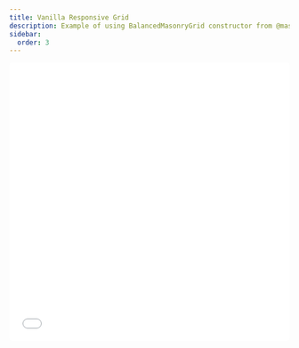 ```yaml
---
title: Vanilla Responsive Grid
description: Example of using BalancedMasonryGrid constructor from @masonry-grid/vanilla with CSS media queries
sidebar:
  order: 3
---
```



<Tabs syncKey='example-view'>
  <TabItem label='Simple Preview' icon='seti:default'>
    <iframe
      src='/vanilla-examples-frames/vanilla-media-query.html'
      style='width: 100%; height: 500px; border: 0; border-radius: 4px; overflow: hidden;'
      title='Masonry Grid - Vanilla Media Query Example'
      allow='accelerometer; ambient-light-sensor; camera; encrypted-media; geolocation; gyroscope; hid; microphone; midi; payment; usb; vr; xr-spatial-tracking'
      sandbox='allow-forms allow-modals allow-popups allow-presentation allow-same-origin allow-scripts'
    />
    <i><a
      href='/vanilla-examples-frames/vanilla-media-query.html'
      target='_blank'
      rel='noopener noreferrer'
    >Open in new tab</a></i> | <i><a
      href='https://github.com/TrigenSoftware/masonry-grid/tree/main/examples/vanilla-media-query'
      target='_blank'
      rel='noopener noreferrer'>Open on GitHub</a></i>
  </TabItem>
  <TabItem label='StackBlitz' icon='seti:html'>
    <iframe
      src='https://stackblitz.com/github/TrigenSoftware/masonry-grid/tree/main/examples/vanilla-media-query?embed=1&file=main.js&view=preview'
      style='width: 100%; height: 500px; border: 0; border-radius: 4px; overflow: hidden;'
      title='Masonry Grid - Vanilla Media Query Example'
      allow='accelerometer; ambient-light-sensor; camera; encrypted-media; geolocation; gyroscope; hid; microphone; midi; payment; usb; vr; xr-spatial-tracking'
      sandbox='allow-forms allow-modals allow-popups allow-presentation allow-same-origin allow-scripts'
    />
  </TabItem>
</Tabs>
